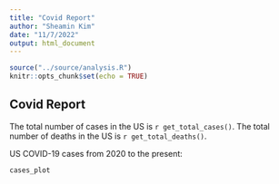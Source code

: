 ```yaml
---
title: "Covid Report"
author: "Sheamin Kim"
date: "11/7/2022"
output: html_document
---
```


```r
source("../source/analysis.R")
knitr::opts_chunk$set(echo = TRUE)
```

## Covid Report
The total number of cases in the US is `r get_total_cases()`. The total number of 
deaths in the US is `r get_total_deaths()`.


US COVID-19 cases from 2020 to the present: 
``` r
cases_plot
```
